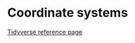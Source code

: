 # Coordinate systems

[Tidyverse reference page](https://ggplot2.tidyverse.org//reference/index.html#coordinate-systems)